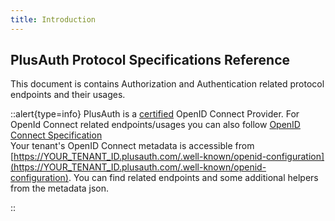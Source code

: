 ```yaml
---
title: Introduction
---
```

<article class="max-w-4xl mx-auto">

  <h1 class="mt-0">PlusAuth Protocol Specifications Reference</h1>

  This document is contains Authorization and Authentication related protocol endpoints and their usages.

  ::alert{type=info}
  PlusAuth is a [certified](https://openid.net/developers/certified-openid-connect-implementations/) OpenID Connect Provider. For OpenId Connect related endpoints/usages you can also follow
  [OpenID Connect Specification](https://openid.net/specs/openid-connect-core-1_0.html)
  <br/>
  Your tenant's OpenID Connect metadata is accessible from
  [https://YOUR_TENANT_ID.plusauth.com/.well-known/openid-configuration](https://YOUR_TENANT_ID.plusauth.com/.well-known/openid-configuration).
  You can find related endpoints and some additional helpers from the metadata json.

  ::

</article>
